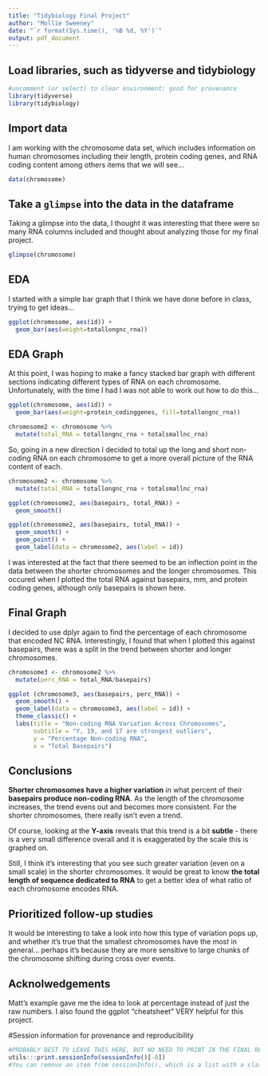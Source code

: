 ```yaml
---
title: "Tidybiology Final Project"
author: "Mollie Sweeney"
date: "`r format(Sys.time(), '%B %d, %Y')`"
output: pdf_document
---
```

## Load libraries, such as tidyverse and tidybiology
```r
#uncomment (or select) to clear environment; good for provenance
library(tidyverse)
library(tidybiology)
```

## Import data
I am working with the chromosome data set, which includes information on human chromosomes including their length, protein coding genes, and RNA coding content among others items that we will see... 
```r
data(chromosome)
```

## Take a `glimpse` into the data in the dataframe
Taking a glimpse into the data, I thought it was interesting that there were so many RNA columns included and thought about analyzing those for my final project. 
```r
glimpse(chromosome)
```
## EDA
I started with a simple bar graph that I think we have done before in class, trying to get ideas... 
```r
ggplot(chromosome, aes(id)) +
  geom_bar(aes(weight=totallongnc_rna))
```

## EDA Graph  
At this point, I was hoping to make a fancy stacked bar graph with different sections indicating different types of RNA on each chromosome. Unfortunately, with the time I had I was not able to work out how to do this... 

```r
ggplot(chromosome, aes(id)) +
  geom_bar(aes(weight=protein_codinggenes, fill=totallongnc_rna))

chromosome2 <- chromosome %>%
  mutate(total_RNA = totallongnc_rna + totalsmallnc_rna)
```
  
  
So, going in a new direction I decided to total up the long and short non-coding RNA on each chromosome to get a more overall picture of the RNA content of each. 


```r
chromosome2 <- chromosome %>%
  mutate(total_RNA = totallongnc_rna + totalsmallnc_rna)

ggplot(chromosome2, aes(basepairs, total_RNA)) +
  geom_smooth()

ggplot(chromosome2, aes(basepairs, total_RNA)) +
  geom_smooth() +
  geom_point() +
  geom_label(data = chromosome2, aes(label = id))


```
I was interested at the fact that there seemed to be an inflection point in the data between the shorter chromosomes and the longer chromosomes. This occured when I plotted the total RNA against basepairs, mm, and protein coding genes, although only basepairs is shown here.

## Final Graph
I decided to use dplyr again to find the percentage of each chromosome that encoded NC RNA. Interestingly, I found that when I plotted this against basepairs, there was a split in the trend between shorter and longer chromosomes. 

```r
chromosome3 <- chromosome2 %>%
  mutate(perc_RNA = total_RNA/basepairs)

ggplot (chromosome3, aes(basepairs, perc_RNA)) +
  geom_smooth() +
  geom_label(data = chromosome3, aes(label = id)) +
  theme_classic() +
  labs(title = "Non-coding RNA Variation Across Chromosomes", 
       subtitle = "Y, 19, and 17 are strongest outliers", 
       y = "Percentage Non-coding RNA", 
       x = "Total Basepairs")


```

## Conclusions
**Shorter chromosomes have a higher variation** in what percent of their **basepairs produce non-coding RNA**. As the length of the chromosome increases, the trend evens out and becomes more consistent. For the shorter chromosomes, there really isn't even a trend. 

Of course, looking at the **Y-axis** reveals that this trend is a bit **subtle** - there is a very small difference overall and it is exaggerated by the scale this is graphed on. 

Still, I think it's interesting that you see such greater variation (even on a small scale) in the shorter chromosomes. It would be great to know **the total length of sequence dedicated to RNA** to get a better idea of what ratio of each chromosome encodes RNA. 
  
## Prioritized follow-up studies
It would be interesting to take a look into how this type of variation pops up, and whether it's true that the smallest chromosomes have the most in general... perhaps it's because they are more sensitive to large chunks of the chromosome shifting during cross over events. 

## Acknolwedgements
Matt's example gave me the idea to look at percentage instead of just the raw numbers. I also found the ggplot "cheatsheet" VERY helpful for this project. 

#Session information for provenance and reproducibility
```r
#PROBABLY BEST TO LEAVE THIS HERE, BUT NO NEED TO PRINT IN THE FINAL REPORT.
utils:::print.sessionInfo(sessionInfo()[-8]) 
#You can remove an item from sessionInfo(), which is a list with a class attribute, by printing the resulting object omitting one of the list items (omitted list of packages installed, but not loaded)
```

